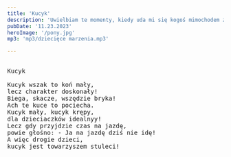 ```yaml
---
title: 'Kucyk'
description: 'Uwielbiam te momenty, kiedy uda mi się kogoś mimochodem zainspirować. Wiersz mojej córki Hani, lat 9. '
pubDate: '11.23.2023'
heroImage: '/pony.jpg'
mp3: 'mp3/dziecięce marzenia.mp3'

---
```

<pre>

Kucyk

Kucyk wszak to koń mały,
lecz charakter doskonały!
Biega, skacze, wszędzie bryka!
Ach te kuce to pociecha. 
Kucyk mały, kucyk krępy,
dla dzieciaczków idealnyy!
Lecz gdy przyjdzie czas na jazdę,
powie głośno: - Ja na jazdę dziś nie idę!
A więc drogie dzieci,
kucyk jest towarzyszem stuleci!


</pre>
